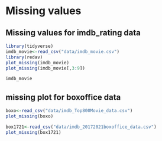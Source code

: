 # Missing values

## Missing values for imdb_rating data
```r
library(tidyverse)
imdb_movie<-read_csv("data/imdb_movie.csv")
library(redav)
plot_missing(imdb_movie)
plot_missing(imdb_movie[,3:9])
```
```r
imdb_movie
```

## missing plot for boxoffice data
```r
boxo<-read_csv("data/imdb_Top800Movie_data.csv")
plot_missing(boxo)

box1721<-read_csv("data/imdb_20172021boxoffice_data.csv")
plot_missing(box1721)

```


